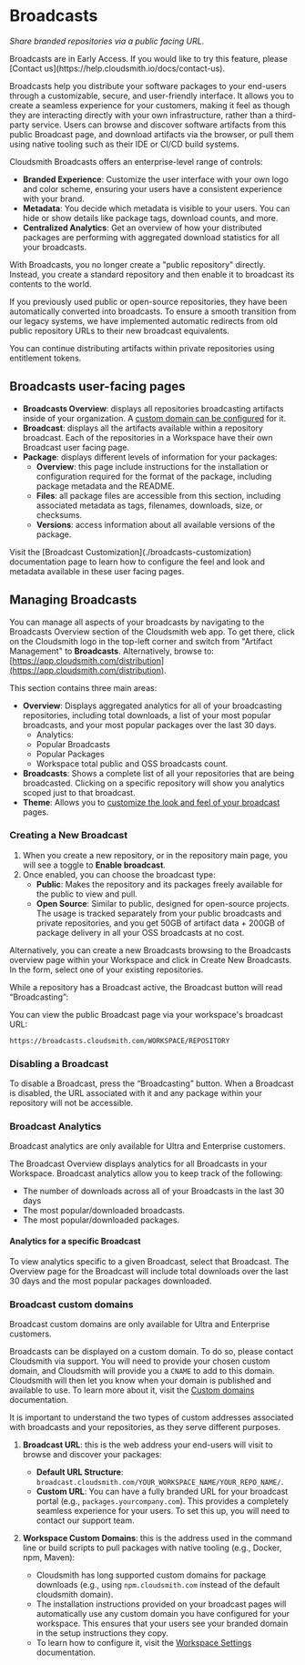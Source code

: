 

# Broadcasts

_Share branded repositories via a public facing URL._

<Note variant="note" headline="Early Access">
Broadcasts are in Early Access. If you would like to try this feature, please [Contact us](https://help.cloudsmith.io/docs/contact-us).
</Note>

Broadcasts help you distribute your software packages to your end-users through a customizable, secure, and user-friendly interface. It allows you to create a seamless experience for your customers, making it feel as though they are interacting directly with your own infrastructure, rather than a third-party service. Users can browse and discover software artifacts from this public Broadcast page, and download artifacts via the browser, or pull them using native tooling such as their IDE or CI/CD build systems. 

Cloudsmith Broadcasts offers an enterprise-level range of controls:

- **Branded Experience**: Customize the user interface with your own logo and color scheme, ensuring your users have a consistent experience with your brand.
- **Metadata**: You decide which metadata is visible to your users. You can hide or show details like package tags, download counts, and more.
- **Centralized Analytics**: Get an overview of how your distributed packages are performing with aggregated download statistics for all your broadcasts.

<BlockImage src={broadcastOverview} alt=""></BlockImage>

<Note variant="important" headline="Public repositories">
With Broadcasts, you no longer create a "public repository" directly. Instead, you create a standard repository and then enable it to broadcast its contents to the world.

If you previously used public or open-source repositories, they have been automatically converted into broadcasts. To ensure a smooth transition from our legacy systems, we have implemented automatic redirects from old public repository URLs to their new broadcast equivalents.
</Note>

<Note variant="tip" headline="Private Repositories">
You can continue distributing artifacts within private repositories using entitlement tokens.
</Note>

## Broadcasts user-facing pages

- **Broadcasts Overview**: displays all repositories broadcasting artifacts inside of your organization. A [custom domain can be configured]() for it.
- **Broadcast**: displays all the artifacts available within a repository broadcast. Each of the repositories in a Workspace have their own Broadcast user facing page.
- **Package**: displays different levels of information for your packages:
    - **Overview**: this page include instructions for the installation or configuration required for the format of the package, including package metadata and the README.
    - **Files**: all package files are accessible from this section, including associated metadata as tags, filenames, downloads, size, or checksums. 
    - **Versions**: access information about all available versions of the package.

<Note variant="tip" headline="Customization">
Visit the [Broadcast Customization](./broadcasts-customization) documentation page to learn how to configure the feel and look and metadata available in these user facing pages.
</Note>

## Managing Broadcasts

You can manage all aspects of your broadcasts by navigating to the Broadcasts Overview section of the Cloudsmith web app. To get there, click on the Cloudsmith logo in the top-left corner and switch from "Artifact Management" to **Broadcasts**. Alternatively, browse to: [https://app.cloudsmith.com/distribution](https://app.cloudsmith.com/distribution).

<BlockImage src={view} alt=""></BlockImage>

This section contains three main areas:

- **Overview**: Displays aggregated analytics for all of your broadcasting repositories, including total downloads, a list of your most popular broadcasts, and your most popular packages over the last 30 days.
    - Analytics:
    - Popular Broadcasts
    - Popular Packages
    - Workspace total public and OSS broadcasts count.
- **Broadcasts**: Shows a complete list of all your repositories that are being broadcasted. Clicking on a specific repository will show you analytics scoped just to that broadcast.
- **Theme**: Allows you to [customize the look and feel of your broadcast](./broadcasts-customization) pages.

### Creating a New Broadcast

1.  When you create a new repository, or in the repository main page, you will see a toggle to **Enable broadcast**.
2.  Once enabled, you can choose the broadcast type:
    - **Public**: Makes the repository and its packages freely available for the public to view and pull.
    - **Open Source**: Similar to public, designed for open-source projects. The usage is tracked separately from your public broadcasts and private repositories, and you get 50GB of artifact data + 200GB of package delivery in all your OSS broadcasts at no cost.

<BlockImage src={newBroadcast} alt=""></BlockImage>

Alternatively, you can create a new Broadcasts browsing to the Broadcasts overview page within your Workspace and click in Create New Broadcasts. In the form, select one of your existing repositories.

While a repository has a Broadcast active, the Broadcast button will read “Broadcasting”:

<BlockImage src={broadcasting} alt=""></BlockImage>

You can view the public Broadcast page via your workspace's broadcast URL:

```text
https://broadcasts.cloudsmith.com/WORKSPACE/REPOSITORY
```

### Disabling a Broadcast

To disable a Broadcast, press the “Broadcasting” button. When a Broadcast is disabled, the URL associated with it and any package within your repository will not be accessible.

<BlockImage src={disable} alt=""></BlockImage>

### Broadcast Analytics

<Note variant="note" headline="Plans">
Broadcast analytics are only available for Ultra and Enterprise customers.
</Note>

The Broadcast Overview displays analytics for all Broadcasts in your Workspace. Broadcast analytics allow you to keep track of the following:

- The number of downloads across all of your Broadcasts in the last 30 days
- The most popular/downloaded broadcasts.
- The most popular/downloaded packages.

<BlockImage src={analytics} alt=""></BlockImage>

#### Analytics for a specific Broadcast

To view analytics specific to a given Broadcast, select that Broadcast. The Overview page for the Broadcast will include total downloads over the last 30 days and the most popular packages downloaded.

### Broadcast custom domains

<Note variant="note" headline="Plans">
Broadcast custom domains are only available for Ultra and Enterprise customers.
</Note>

Broadcasts can be displayed on a custom domain. To do so, please contact Cloudsmith via support. You will need to provide your chosen custom domain, and Cloudsmith will provide you a `CNAME` to add to this domain. Cloudsmith will then let you know when your domain is published and available to use. To learn more about it, visit the [Custom domains]() documentation. 

<Note variant="important" headline="Disambiguation">
It is important to understand the two types of custom addresses associated with broadcasts and your repositories, as they serve different purposes.

1.  **Broadcast URL**: this is the web address your end-users will visit to browse and discover your packages:
    - **Default URL Structure**: `broadcast.cloudsmith.com/YOUR_WORKSPACE_NAME/YOUR_REPO_NAME/`.
    - **Custom URL**: You can have a fully branded URL for your broadcast portal (e.g., `packages.yourcompany.com`). This provides a completely seamless experience for your users. To set this up, you will need to contact our support team.

2.  **Workspace Custom Domains**: this is the address used in the command line or build scripts to pull packages with native tooling (e.g., Docker, npm, Maven):
    - Cloudsmith has long supported custom domains for package downloads (e.g., using `npm.cloudsmith.com` instead of the default cloudsmith domain).
    - The installation instructions provided on your broadcast pages will automatically use any custom domain you have configured for your workspace. This ensures that your users see your branded domain in the setup instructions they copy.
    - To learn how to configure it, visit the [Workspace Settings](/workspaces/custom-domains) documentation.
</Note>